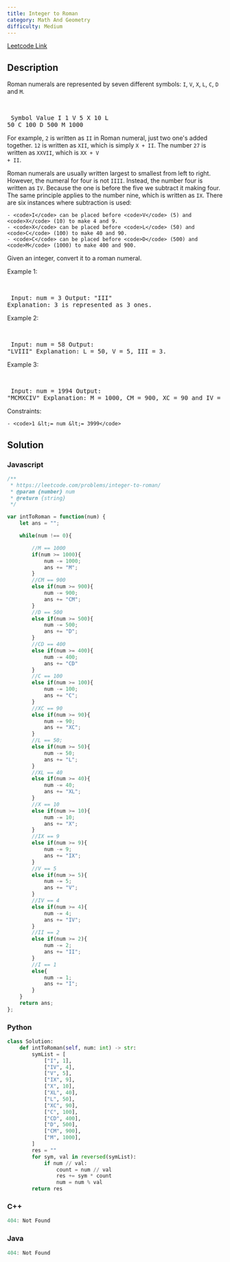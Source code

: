 ```yaml
---
title: Integer to Roman
category: Math And Geometry
difficulty: Medium
---
```


<Callout>

[Leetcode Link](https://leetcode.com/problems/integer-to-roman)

</Callout>

## Description
Roman numerals are represented by seven different symbols: <code>I</code>, <code>V</code>, <code>X</code>, <code>L</code>, <code>C</code>, <code>D</code> and <code>M</code>.

<br /><pre className="overflow-x-auto">
Symbol       Value
I             1
V             5
X             10
L             50
C             100
D             500
M             1000</pre>

For example, <code>2</code> is written as <code>II</code> in Roman numeral, just two one&#39;s added together. <code>12</code> is written as <code>XII</code>, which is simply <code>X + II</code>. The number <code>27</code> is written as <code>XXVII</code>, which is <code>XX + V + II</code>.

Roman numerals are usually written largest to smallest from left to right. However, the numeral for four is not <code>IIII</code>. Instead, the number four is written as <code>IV</code>. Because the one is before the five we subtract it making four. The same principle applies to the number nine, which is written as <code>IX</code>. There are six instances where subtraction is used:


	- <code>I</code> can be placed before <code>V</code> (5) and <code>X</code> (10) to make 4 and 9. 
	- <code>X</code> can be placed before <code>L</code> (50) and <code>C</code> (100) to make 40 and 90. 
	- <code>C</code> can be placed before <code>D</code> (500) and <code>M</code> (1000) to make 400 and 900.


Given an integer, convert it to a roman numeral.

 
Example 1:

<br /><pre className="overflow-x-auto">
Input: num = 3
Output: &quot;III&quot;
Explanation: 3 is represented as 3 ones.
</pre>

Example 2:

<br /><pre className="overflow-x-auto">
Input: num = 58
Output: &quot;LVIII&quot;
Explanation: L = 50, V = 5, III = 3.
</pre>

Example 3:

<br /><pre className="overflow-x-auto">
Input: num = 1994
Output: &quot;MCMXCIV&quot;
Explanation: M = 1000, CM = 900, XC = 90 and IV = 4.
</pre>

 
Constraints:


	- <code>1 &lt;= num &lt;= 3999</code>



## Solution

### Javascript
```javascript
/**
 * https://leetcode.com/problems/integer-to-roman/
 * @param {number} num
 * @return {string}
 */

var intToRoman = function(num) {
    let ans = "";

    while(num !== 0){

        //M == 1000
        if(num >= 1000){
            num -= 1000;
            ans += "M";
        }
        //CM == 900
        else if(num >= 900){
            num -= 900;
            ans += "CM";
        }
        //D == 500
        else if(num >= 500){
            num -= 500;
            ans += "D";
        }
        //CD == 400
        else if(num >= 400){
            num -= 400;
            ans += "CD"
        }
        //C == 100
        else if(num >= 100){
            num -= 100;
            ans += "C";
        }
        //XC == 90
        else if(num >= 90){
            num -= 90;
            ans += "XC";
        }
        //L == 50;
        else if(num >= 50){
            num -= 50;
            ans += "L";
        }
        //XL == 40
        else if(num >= 40){
            num -= 40;
            ans += "XL";
        }
        //X == 10
        else if(num >= 10){
            num -= 10;
            ans += "X";
        }
        //IX == 9
        else if(num >= 9){
            num -= 9;
            ans += "IX";
        }
        //V == 5
        else if(num >= 5){
            num -= 5;
            ans += "V";
        }
        //IV == 4
        else if(num >= 4){
            num -= 4;
            ans += "IV";
        }
        //II == 2
        else if(num >= 2){
            num -= 2;
            ans += "II";
        }
        //I == 1
        else{
            num -= 1;
            ans += "I";
        }
    }
    return ans;
};

```
### Python
```python
class Solution:
    def intToRoman(self, num: int) -> str:
        symList = [
            ["I", 1],
            ["IV", 4],
            ["V", 5],
            ["IX", 9],
            ["X", 10],
            ["XL", 40],
            ["L", 50],
            ["XC", 90],
            ["C", 100],
            ["CD", 400],
            ["D", 500],
            ["CM", 900],
            ["M", 1000],
        ]
        res = ""
        for sym, val in reversed(symList):
            if num // val:
                count = num // val
                res += sym * count
                num = num % val
        return res

```
### C++
```cpp
404: Not Found
```
### Java
```java
404: Not Found
```


